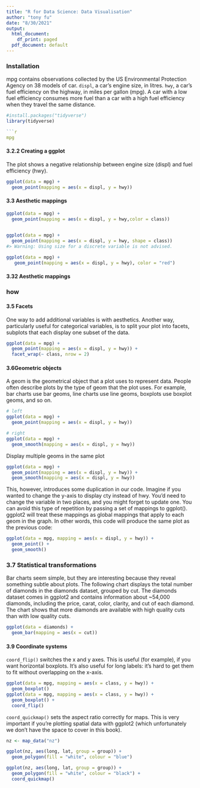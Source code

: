 ```yaml
---
title: "R for Data Science: Data Visualisation"
author: "tony fu"
date: "8/30/2021"
output:
  html_document:
    df_print: paged
  pdf_document: default
---
```



### Installation
mpg contains observations collected by the US Environmental Protection Agency on 38 models of car.
 `displ`, a car’s engine size, in litres.
 `hwy`, a car’s fuel efficiency on the highway, in miles per gallon (mpg). A car with a low fuel efficiency consumes more fuel than a car with a high fuel efficiency when they travel the same distance.
```r
#install.packages("tidyverse")
library(tidyverse)

```r
mpg
```

#### 3.2.2 Creating a ggplot
The plot shows a negative relationship between engine size (displ) and fuel efficiency (hwy).
```r
ggplot(data = mpg) + 
  geom_point(mapping = aes(x = displ, y = hwy))
```


#### 3.3 Aesthetic mappings
```r
ggplot(data = mpg) + 
  geom_point(mapping = aes(x = displ, y = hwy,color = class))
  
```
```r
ggplot(data = mpg) + 
  geom_point(mapping = aes(x = displ, y = hwy, shape = class))
#> Warning: Using size for a discrete variable is not advised.
```



```r
ggplot(data = mpg) +
   geom_point(mapping = aes(x = displ, y = hwy), color = "red")
```
#### 3.32 Aesthetic mappings
### how 
#### 3.5 Facets
One way to add additional variables is with aesthetics. Another way, particularly useful for categorical variables, is to split your plot into facets, subplots that each display one subset of the data.

```r
ggplot(data = mpg) + 
  geom_point(mapping = aes(x = displ, y = hwy)) + 
  facet_wrap(~ class, nrow = 2)
```
#### 3.6Geometric objects
A geom is the geometrical object that a plot uses to represent data. People often describe plots by the type of geom that the plot uses. For example, bar charts use bar geoms, line charts use line geoms, boxplots use boxplot geoms, and so on.

```r
# left
ggplot(data = mpg) + 
  geom_point(mapping = aes(x = displ, y = hwy))

# right
ggplot(data = mpg) + 
  geom_smooth(mapping = aes(x = displ, y = hwy))

```

Display multiple geoms in the same plot
```r
ggplot(data = mpg) + 
  geom_point(mapping = aes(x = displ, y = hwy)) +
  geom_smooth(mapping = aes(x = displ, y = hwy))
```
This, however, introduces some duplication in our code. Imagine if you wanted to change the y-axis to display cty instead of hwy. You’d need to change the variable in two places, and you might forget to update one. You can avoid this type of repetition by passing a set of mappings to ggplot(). ggplot2 will treat these mappings as global mappings that apply to each geom in the graph. In other words, this code will produce the same plot as the previous code:
```r
ggplot(data = mpg, mapping = aes(x = displ, y = hwy)) + 
  geom_point() + 
  geom_smooth()
```

### 3.7 Statistical transformations
Bar charts seem simple, but they are interesting because they reveal something subtle about plots. \n
The following chart displays the total number of diamonds in the diamonds dataset, grouped by cut. The diamonds dataset comes in ggplot2 and contains information about ~54,000 diamonds, including the price, carat, color, clarity, and cut of each diamond. The chart shows that more diamonds are available with high quality cuts than with low quality cuts.

```r
ggplot(data = diamonds) + 
  geom_bar(mapping = aes(x = cut))
```

#### 3.9 Coordinate systems
`coord_flip()` switches the x and y axes. This is useful (for example), if you want horizontal boxplots. It’s also useful for long labels: it’s hard to get them to fit without overlapping on the x-axis.
```r
ggplot(data = mpg, mapping = aes(x = class, y = hwy)) + 
  geom_boxplot()
ggplot(data = mpg, mapping = aes(x = class, y = hwy)) + 
  geom_boxplot() +
  coord_flip()
```
`coord_quickmap()` sets the aspect ratio correctly for maps. This is very important if you’re plotting spatial data with ggplot2 (which unfortunately we don’t have the space to cover in this book).

```r
nz <- map_data("nz")

ggplot(nz, aes(long, lat, group = group)) +
  geom_polygon(fill = "white", colour = "blue")

ggplot(nz, aes(long, lat, group = group)) +
  geom_polygon(fill = "white", colour = "black") +
  coord_quickmap()
```



